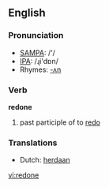 ==English==

===Pronunciation===
*[[w:SAMPA|SAMPA]]: /'/
*[[w:IPA|IPA]]: /ɻi'dɒn/
*Rhymes: [[Rhymes:English:-ʌn|-ʌn]]

===Verb===
'''redone'''

# past participle of to [[redo]]

===Translations===
*Dutch: [[herdaan]]

[[vi:redone]]